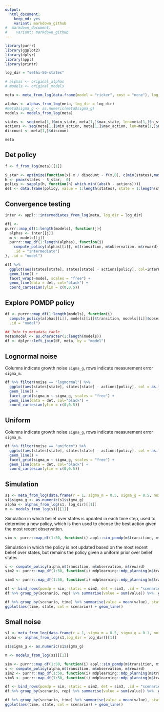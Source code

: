 ```yaml
---
output:
  html_document: 
    keep_md: yes
    variant: markdown_github
#  markdown_document:
#    variant: markdown_github
---  
```


```r
library(purrr)
library(ggplot2)
library(dplyr)
library(appl)
library(printr)
```


```r
log_dir = "sethi-50-states"

# alphas <- original_alphas
# models <- original_models

meta <- meta_from_log(data.frame(model = "ricker", cost = "none"), log_dir = log_dir)

alphas <- alphas_from_log(meta, log_dir = log_dir)
#meta$sigma_g <- as.numeric(meta$sigma_g)
models <- models_from_log(meta)

states <- seq(meta[1,]$min_state, meta[1,]$max_state, len=meta[1,]$n_states)
actions <- seq(meta[1,]$min_action, meta[1,]$max_action, len=meta[1,]$n_action)
discount <- meta[1,]$discount

meta
```


## Det policy

```r
f <- f_from_log(meta)[[1]]

S_star <- optimize(function(x) x / discount - f(x,0), c(min(states),max(states)))$minimum
h <- pmax(states - S_star,  0)
policy <- sapply(h, function(h) which.min((abs(h - actions))))
det <- data.frame(policy, value = 1:length(states), state = 1:length(states))
```


## Convergence testing

```r


inter <- appl:::intermediates_from_log(meta, log_dir = log_dir)

df1 <- 
purrr::map_df(1:length(models), function(j){
  alphas <- inter[[j]]
  m <- models[[j]]
  purrr::map_df(1:length(alphas), function(i)
    compute_policy(alphas[[i]], m$transition, m$observation, m$reward),
    .id = "intermediate") 
}, .id = "model")

df1 %>% 
  ggplot(aes(states[state], states[state] - actions[policy], col=intermediate)) + 
  geom_line() + 
  facet_wrap(~model, scales = "free") + 
  geom_line(data = det, col="black") + 
  coord_cartesian(ylim = c(0,0.5))


```

## Explore POMDP policy


```r
df <- purrr::map_df(1:length(models), function(i)
  compute_policy(alphas[[i]], models[[i]]$transition, models[[i]]$observation, models[[i]]$reward),
  .id = "model")

## Join to metadata table
meta$model <- as.character(1:length(models))
df <- dplyr::left_join(df, meta, by = "model")
```

## Lognormal noise

Columns indicate growth noise `sigma_g`, rows indicate measurement error `sigma_m`.

```r
df %>% filter(noise == "lognormal") %>% 
  ggplot(aes(states[state], states[state] - actions[policy], col = as.factor(r))) +
  geom_line() +
  facet_grid(sigma_m ~ sigma_g, scales = "free") +
  geom_line(data = det, col="black") + 
  coord_cartesian(ylim = c(0,0.5))
```

## Uniform

Columns indicate growth noise `sigma_g`, rows indicate measurement error `sigma_m`.

```r
df %>% filter(noise == "uniform") %>% 
  ggplot(aes(states[state], states[state] - actions[policy], col = as.factor(r))) +
  geom_line() +
  facet_grid(sigma_m ~ sigma_g, scales = "free") +
  geom_line(data = det, col="black") + 
  coord_cartesian(ylim = c(0,0.5))
```



## Simulation

```r
s1 <- meta_from_log(data.frame(r = 1, sigma_m = 0.5, sigma_g = 0.5, noise = "lognormal"), log_dir = log_dir)
s1$sigma_g <- as.numeric(s1$sigma_g)
alpha <- alphas_from_log(s1, log_dir)[[1]]
m <- models_from_log(s1)[[1]]

```

Simulation in which belief over states is updated in each time step, used to determine a new policy, which is then used to choose the best action given the most recent observation.

```r
sim <- purrr::map_df(1:50, function(i) appl::sim_pomdp(m$transition, m$observation, m$reward, discount, x0 = 50, Tmax = 100, alpha = alpha)$df, .id = "rep")
```


Simulation in which the policy is not updated based on the most recent belief over states, but remains the policy given a uniform prior over belief states. 

```r
s <- compute_policy(alpha,m$transition, m$observation, m$reward)
sim2 <- purrr::map_df(1:50, function(i) mdplearning::mdp_planning(m$transition, m$reward, discount, x0 = 50, Tmax = 100, observation = m$observation, policy = s$policy), .id = "rep")
```



```r
sim3 <- purrr::map_df(1:50, function(i) mdplearning::mdp_planning(m$transition, m$reward, discount, x0 = 50, Tmax = 100, observation = m$observation, policy = det$policy), .id = "rep")
```


```r
df <- bind_rows(pomdp = sim, static = sim2, det = sim3, .id = "scenario")
df %>% group_by(scenario, rep) %>% summarise(value = sum(value)) %>%  group_by(scenario) %>% summarise(mean(value))

df %>% group_by(scenario, time) %>% summarise(value = mean(value), state = mean(state)) %>%
ggplot(aes(time, state, col = scenario)) + geom_line()
```


## Small noise


```r
s1 <- meta_from_log(data.frame(r = 1, sigma_m = 0.5, sigma_g = 0.1, noise = "lognormal"),log_dir = log_dir)
alpha <- alphas_from_log(s1,log_dir = log_dir)[[1]]

s1$sigma_g <- as.numeric(s1$sigma_g)

m <- models_from_log(s1)[[1]]

sim <- purrr::map_df(1:50, function(i) appl::sim_pomdp(m$transition, m$observation, m$reward, discount, x0 = 50, Tmax = 100, alpha = alpha)$df, .id = "rep")
s <- compute_policy(alpha,m$transition, m$observation, m$reward)
sim2 <- purrr::map_df(1:50, function(i) mdplearning::mdp_planning(m$transition, m$reward, discount, x0 = 50, Tmax = 100, observation = m$observation, policy = s$policy), .id = "rep")
sim3 <- purrr::map_df(1:50, function(i) mdplearning::mdp_planning(m$transition, m$reward, discount, x0 = 50, Tmax = 100, observation = m$observation, policy = det$policy), .id = "rep")

df <- bind_rows(pomdp = sim, static = sim2, det = sim3, .id = "scenario")
df %>% group_by(scenario, rep) %>% summarise(value = sum(value)) %>%  group_by(scenario) %>% summarise(mean(value))

df %>% group_by(scenario, time) %>% summarise(value = mean(value), state = mean(state)) %>%
ggplot(aes(time, state, col = scenario)) + geom_line()
```

